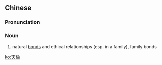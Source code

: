 {{also|天伦}}
==Chinese==
{{zh-forms|s=天伦}}

===Pronunciation===
{{zh-pron
|m=tiānlún
|c=tin1 leon4
|h=pfs=thiên-lùn
|mn=thian-lûn
|cat=n
}}

===Noun===
{{zh-noun}}

# natural [[bonds]] and ethical relationships (esp. in a family), family bonds

[[ko:天倫]]